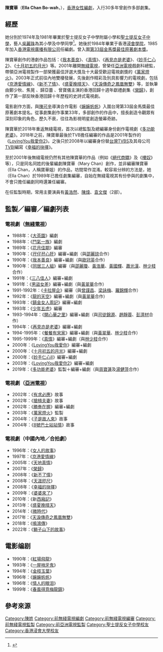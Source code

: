 {{藝人
|姓名 = 陳寶華
|類型 = 監製
|圖片 =<!--建議使用自由版權圖像-->
|圖片尺寸 =
|圖片簡介 =
|本名 =
|羅馬拼音 = Chan Bo-wah
|英文名 = Ella Chan
|暱稱 =
|其他藝名 = 
|語言 = 粵語、英語、國語
|國籍 = {{CNHK}}
|民族 =
|籍貫 =
|出生日期 = {{birth date and age|1961|5|18}}<ref>{{web reference|URL=http://blog.sina.com.cn/s/blog_52e045c30100iftp.html|title=林志豪趕回來跟寶姐姐過生日|work=陳寶華新浪博客|year=2010年|date=5月19日|accessdate=2018-03-08|archive-date=2018-03-08|archive-url=https://web.archive.org/web/20180308232548/http://blog.sina.com.cn/s/blog_52e045c30100iftp.html|dead-url=no}}</ref>
|出生地點 = {{BHKG}}
|職業 = [[編審|編審]]、[[編劇|編劇]]、[[製作人|監製]]
|教育程度 = {{HKG}}[[浸會學院|浸會學院]]
|母校 = 聖士提反女子中學附屬小學<br>[[聖士提反女子中學|聖士提反女子中學]]
|網站 =
|相關團體 =
|獎項 =
|IMDb = 0155165
}}

'''陳寶華'''（'''Ella Chan Bo-wah'''，{{bd|1961年|5月18日||}}），[[香港|香港]][[女性|女性]][[編劇|編劇]]，入行30多年曾創作多部劇集。

==經歷==
她分別於1974年及1981年畢業於聖士提反女子中學附屬小學和[[聖士提反女子中學|聖士提反女子中學]]，藝人[[吳麗珠|吳麗珠]]為其小學及中學同學<ref>{{web reference|URL=http://blog.sina.com.cn/s/blog_52e045c30100gjpv.html|title=中學同學是人生最珍貴的友誼|work=陳寶華新浪博客|year=2010年|date=1月28日|accessdate=2018-03-12|archive-date=2018-03-08|archive-url=https://web.archive.org/web/20180308231549/http://blog.sina.com.cn/s/blog_52e045c30100gjpv.html|dead-url=no}}</ref>。她後於1984年畢業于香港[[浸會學院|浸會學院]]，1985年加入[[電視廣播有限公司|香港電視廣播有限公司]]任編劇。曾入圍[[第33屆金馬獎|第33屆金馬獎]][[金馬獎最佳原著劇本|最佳原著劇本獎]]。

陳寶華創作的港劇作品包括：《[[我本善良_(無綫電視劇)|我本善良]]》、《[[真情|真情]]》、《[[再見亦是老婆|再見亦是老婆]]》、《[[妙手仁心2|妙手仁心2]]》、《[[十月初五的月光_(2000年電視劇)|十月初五的月光]]》等。2001年離開[[無綫電視|無綫電視]]，曾榮任[[亞洲電視|亞洲電視]]戲劇科總監，帶領亞洲電視製作一部榮獲最佳評選大獎及十大最受歡迎電視劇獎的《[[萬家燈火_(電視劇)|萬家燈火]]》。2003年正式前往內地雙棲發展，先後創作精彩及別具影響力的電視劇，包括《[[京港愛情線|京港愛情線]]》、《[[新不了情_(2008年電視劇)|新不了情]]》、《[[盛夏晚晴天|盛夏晚晴天]]》、《[[天淚傳奇之鳳凰無雙|天淚傳奇之鳳凰無雙]]》等，並執筆由鄭少秋、焦晃 、歸亞蕾 、曾寶儀主演的香港回歸十週年獻禮劇集《[[榮歸|榮歸]]》，創作了第一部反映香港回歸十年歷程的史詩式電視劇。

電影創作方面，與[[陳可辛|陳可辛]]導演合作電影《[[嫲嫲帆帆|嫲嫲帆帆]]》入圍台灣第33屆金馬獎最佳原著劇本提名。從事劇集創作事業33年，多部創作的作品中，擅長創造令觀眾有深刻印象的角色，歷久不衰，往往為影視明星創造螢幕奇跡。

陳寶華於2018年重返無綫電視，首次以總監製及總編審身份創作電視劇《[[多功能老婆|多功能老婆]]》。2018年之前，陳寶華最後於TVB擔任編審的作品是2001年製作的《[[LovingYou我愛你2|LovingYou我愛你2]]》。之後只於2008年以編審身份替[[台灣|台灣]][[TVBS|TVBS]]及其母公司[[TVBI|TVBI]]編寫《[[幸福的抉擇|幸福的抉擇]]》。

至於2001年後無綫電視仍然有其他陳寶華的作品（例如《[[絕代商驕|絕代商驕]]》及《[[樓奴_(電視劇)|樓奴]]》等），只是同名同姓的後輩編劇陳寶華（Mary Chan）創作，並非編審陳寶華（Ella Chan，人稱寶華姐）的作品，坊間常作混淆。較容易分辨的方法是，她（Ella Chan）於1989年已擔任劇集編審，自始在無綫電視其有份參與的劇集中，不會只擔任編劇同時還兼任編審。

在任監製時期，常用主要演員有[[黃浩然_(演員)|黃浩然]]、[[陳煒|陳煒]]、[[袁文傑|袁文傑]]（2部）。

==監製／編審／編劇列表==
===電視劇（[[無綫電視|無綫電視]]）===
*1988年：《[[大茶園|大茶園]]》編劇
*1988年：《[[鬥氣一族|鬥氣一族]]》編劇
*1989年：《[[花月佳期|花月佳期]]》編審
*1990年：《[[孖仔孖心肝|孖仔孖心肝]]》編審+編劇（與[[邵麗琼|邵麗琼]]合作）
*1990年：《[[我本善良_(香港電視劇)|我本善良]]》編審+編劇（與[[歐冠英|歐冠英]]合作）
*1990年：《[[同居三人組|同居三人組]]》編審（與[[邵麗瓊|邵麗瓊]]、[[黃浩華|黃浩華]]、[[黃國輝|黃國輝]]、[[蕭光漢|蕭光漢]]、[[林少枝|林少枝]]合作）
*1991年：《[[三八佳人|三八佳人]]》編審+編劇
*1991年：《[[男盜女差|男盜女差]]》編審+編劇（與[[黃翠華|黃翠華]]合作）
*1991-1992年：《[[卡拉屋企|卡拉屋企]]》編審（與[[曾謹昌|曾謹昌]]、[[梁詠梅|梁詠梅]]、[[羅錦輝|羅錦輝]]合作）
*1992年：《[[龍的天空|龍的天空]]》編審+編劇（與[[黃翠華|黃翠華]]合作）
*1993年：《[[鎮金女人周記|鎮金女人周記]]》編審+編劇
*1993年：《[[少年五虎|少年五虎]]》編審
*1993-1994年：《[[開心華之里|開心華之里]]》編審+編劇（與[[司徒錦源|司徒錦源]]、[[趙靜蓉|趙靜蓉]]、[[彭濟材|彭濟材]]合作）
*1994年：《[[再見亦是老婆|再見亦是老婆]]》編審+編劇
*1994-1995年：《[[餐餐有宋家|餐餐有宋家]]》編審+編劇（與[[黃翠華|黃翠華]]、[[林少枝|林少枝]]合作）
*1995-1999年：《[[真情|真情]]》編審+編劇（與[[林少枝|林少枝]]合作）
*2000年：《[[LovingYou我愛你|LovingYou我愛你]]》編審+編劇
*2000年：《[[十月初五的月光_(2000年電視劇)|十月初五的月光]]》編審+編劇
*2000年：《[[妙手仁心II|妙手仁心II]]》編審+編劇
*2003年：《[[LovingYou我愛你2|LovingYou我愛你2]]》編審+編劇
*2019年：《[[多功能老婆|多功能老婆]]》監製＋編審+編劇（與[[周寶蓮|周寶蓮]]及[[湯健萍|湯健萍]]合作）

===電視劇（[[亞洲電視|亞洲電視]]）===
*2002年：《[[有求必應_(電視劇)|有求必應]]》故事
*2002年：《[[搶槓夫妻|搶槓夫妻]]》故事
*2002年：《[[勝券在握|勝券在握]]》編審+編劇
*2003年：《[[萬家燈火_(電視劇)|萬家燈火]]》監製
*2004年：《[[子是故人來|子是故人來]]》故事
*2004年：《[[8號巴士站站情|8號巴士站站情]]》故事

===電視劇（中國內地／合拍劇）===
*1996年：《[[女人的故事|女人的故事]]》
*1997年：《[[京港愛情線|京港愛情線]]》
*2005年：《[[天地真情|天地真情]]》
*2007年：《[[榮歸|榮歸]]》
*2008年：《[[新不了情|新不了情]]》
*2008年：《[[天涯咫尺|天涯咫尺]]》
*2008年：《[[幸福的抉擇|幸福的抉擇]]》
*2009年：《[[婆婆來了|婆婆來了]]》
*2010年：《新[[西廂記|西廂記]]》
*2013年：《[[盛夏晚晴天|盛夏晚晴天]]》
*2014年：《[[微時代|微時代]]》
*2017年：《[[天淚傳奇之鳳凰無雙|天淚傳奇之鳳凰無雙]]》
*2018年：《[[鳴鴻傳|鳴鴻傳]]》
*2022年：《[[獅子山下的故事|獅子山下的故事]]》

==電影编剧==
*1990年：《[[紅場飛龍|紅場飛龍]]》
*1993年：《[[一屋哨牙鬼|一屋哨牙鬼]]》
*1994年：《[[金枝玉葉|金枝玉葉]]》
*1996年：《[[嫲嫲帆帆|嫲嫲帆帆]]》
*1996年：《[[情人的眼泪|情人的眼泪]]》
*1999年：《[[春風得意梅龍鎮|春風得意梅龍鎮]]》

==參考來源==
{{reflist}}

{{無綫電視劇集監製}}
{{無綫電視劇集編審}}
{{亞洲電視劇集監製}}

[[Category:陳姓|Category:陳姓]]
[[Category:前無綫電視編劇|Category:前無綫電視編劇]]
[[Category:前無綫電視編審|Category:前無綫電視編審]]
[[Category:前無綫電視監製|Category:前無綫電視監製]]
[[Category:前亞洲電視監製|Category:前亞洲電視監製]]
[[Category:聖士提反女子中學校友|Category:聖士提反女子中學校友]]
[[Category:香港浸會大學校友|Category:香港浸會大學校友]]